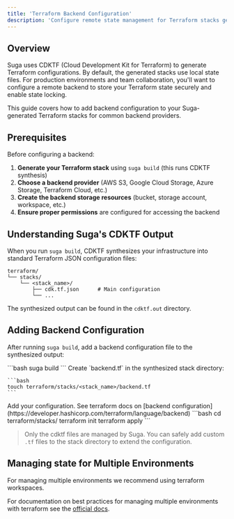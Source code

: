 ```yaml
---
title: 'Terraform Backend Configuration'
description: 'Configure remote state management for Terraform stacks generated with Suga'
---
```


## Overview

Suga uses CDKTF (Cloud Development Kit for Terraform) to generate Terraform configurations. By default, the generated stacks use local state files. For production environments and team collaboration, you'll want to configure a remote backend to store your Terraform state securely and enable state locking.

This guide covers how to add backend configuration to your Suga-generated Terraform stacks for common backend providers.

## Prerequisites

Before configuring a backend:

1. **Generate your Terraform stack** using `suga build` (this runs CDKTF synthesis)
2. **Choose a backend provider** (AWS S3, Google Cloud Storage, Azure Storage, Terraform Cloud, etc.)
3. **Create the backend storage resources** (bucket, storage account, workspace, etc.)
4. **Ensure proper permissions** are configured for accessing the backend

## Understanding Suga's CDKTF Output

When you run `suga build`, CDKTF synthesizes your infrastructure into standard Terraform JSON configuration files:

```
terraform/
└── stacks/
    └── <stack_name>/
        ├── cdk.tf.json      # Main configuration
        └── ...
```

The synthesized output can be found in the `cdktf.out` directory.

## Adding Backend Configuration

After running `suga build`, add a backend configuration file to the synthesized output:

<Steps>
  <Step title="Generate the Stack">
    ```bash
    suga build
    ```
  </Step>

  <Step title="Create Backend Configuration">
    Create `backend.tf` in the synthesized stack directory:
    
    ```bash
    touch terraform/stacks/<stack_name>/backend.tf
    ```
  </Step>

  <Step title="Add Backend Configuration">
    Add your configuration.
    See terraform docs on [backend configuration](https://developer.hashicorp.com/terraform/language/backend)
  </Step>

  <Step title="Initialize and Deploy">
    ```bash
    cd terraform/stacks/<stack_name>
    terraform init
    terraform apply
    ```
  </Step>
</Steps>

> Only the cdktf files are managed by Suga. You can safely add custom `.tf` files to the stack directory to extend the configuration.

## Managing state for Multiple Environments

For managing multiple environments we recommend using terraform workspaces.

For documentation on best practices for managing multiple environments with terraform see the [official docs](https://developer.hashicorp.com/terraform/language/state/workspaces).